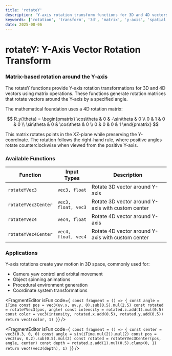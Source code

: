 ```yaml
---
title: 'rotateY'
description: 'Y-axis rotation transform functions for 3D and 4D vectors'
keywords: ['rotation', 'transform', '3d', 'matrix', 'y-axis', 'spatial', 'linear algebra']
date: 2025-08-06
---
```



# rotateY: Y-Axis Vector Rotation Transform

### Matrix-based rotation around the Y-axis

The rotateY functions provide Y-axis rotation transformations for 3D and 4D vectors using matrix operations. These functions generate rotation matrices that rotate vectors around the Y-axis by a specified angle.

The mathematical foundation uses a 4D rotation matrix:

$$
R_y(\theta) = \begin{pmatrix}
\cos\theta & 0 & -\sin\theta & 0 \\
0 & 1 & 0 & 0 \\
\sin\theta & 0 & \cos\theta & 0 \\
0 & 0 & 0 & 1
\end{pmatrix}
$$

This matrix rotates points in the XZ-plane while preserving the Y-coordinate. The rotation follows the right-hand rule, where positive angles rotate counterclockwise when viewed from the positive Y-axis.

### Available Functions

| Function            | Input Types         | Description                                       |
| ------------------- | ------------------- | ------------------------------------------------- |
| `rotateYVec3`       | `vec3, float`       | Rotate 3D vector around Y-axis                    |
| `rotateYVec3Center` | `vec3, float, vec3` | Rotate 3D vector around Y-axis with custom center |
| `rotateYVec4`       | `vec4, float`       | Rotate 4D vector around Y-axis                    |
| `rotateYVec4Center` | `vec4, float, vec4` | Rotate 4D vector around Y-axis with custom center |

### Applications

Y-axis rotations create yaw motion in 3D space, commonly used for:

- Camera yaw control and orbital movement
- Object spinning animations
- Procedural environment generation
- Coordinate system transformations

<FragmentEditor
        isFun
        code={`
const fragment = () => {
        const angle = iTime
        const pos = vec3(uv.x, uv.y, 0).sub(0.5).mul(2.5)
        const rotated = rotateYVec3(pos, angle)
        const intensity = rotated.z.add(1).mul(0.5)
        const color = vec3(intensity, rotated.x.add(0.5), rotated.y.add(0.5))
        return vec4(color, 1)
}`}
/>

<FragmentEditor
        isFun
        code={`
const fragment = () => {
        const center = vec3(0.3, 0, 0)
        const angle = sin(iTime.mul(2)).mul(2)
        const pos = vec3(uv, 0.2).sub(0.5).mul(2)
        const rotated = rotateYVec3Center(pos, angle, center)
        const depth = rotated.z.add(1).mul(0.5).clamp(0, 1)
        return vec4(vec3(depth), 1)
}`}
/>
